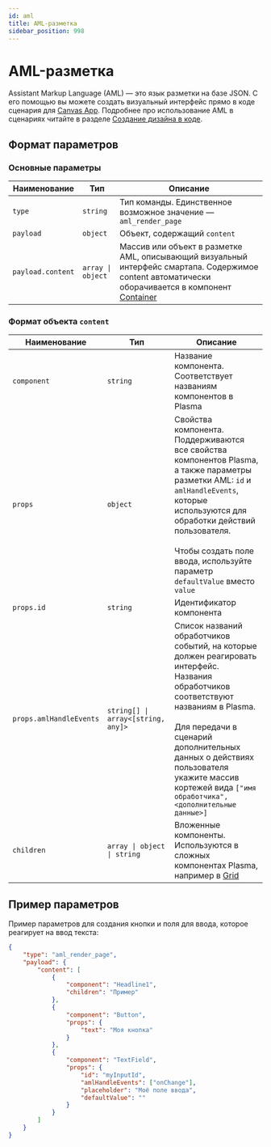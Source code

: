 ```yaml
---
id: aml
title: AML-разметка
sidebar_position: 998
---
```


# AML-разметка

Assistant Markup Language (AML) — это язык разметки на базе JSON. С его помощью вы можете создать визуальный интерфейс прямо в коде сценария для [Canvas App](https://bit.ly/3Mx0UQq). Подробнее про использование AML в сценариях читайте в разделе [Создание дизайна в коде](https://bit.ly/3LhADVY).

## Формат параметров

### Основные параметры

| Наименование      | Тип                              | Описание                                                                                                                             |
| ----------------- | -------------------------------- | ------------------------------------------------------------------------------------------------------------------------------------ |
| `type`            | `string`                         | Тип команды. Единственное возможное значение — `aml_render_page`                                                                     |
| `payload`         | `object`                         | Объект, содержащий `content`                                                                                                         |
| `payload.content` | <code>array &#124; object</code> | Массив или объект в разметке AML, описывающий визуальный интерфейс смартапа. Содержимое content автоматически оборачивается в компонент [Container](https://bit.ly/3xQvdgFcomponents/grid#container) |

### Формат объекта `content`

| Наименование            | Тип                                               | Описание                                                                                                                                                                                                                                                                                             |
| ----------------------- | ------------------------------------------------- | ---------------------------------------------------------------------------------------------------------------------------------------------------------------------------------------------------------------------------------------------------------------------------------------------------- |
| `component`             | `string`                                          | Название компонента. Соответствует названиям компонентов в Plasma                                                                                                                                                                                                                                    |
| `props`                 | `object`                                          | Свойства компонента. Поддерживаются все свойства компонентов Plasma, а также параметры разметки AML: `id` и `amlHandleEvents`, которые используются для обработки действий пользователя.<br /><br />Чтобы создать поле ввода, используйте параметр `defaultValue` вместо `value`                     |
| `props.id`              | `string`                                          | Идентификатор компонента                                                                                                                                                                                                                                                                             |
| `props.amlHandleEvents` | <code>string[] &#124; array<[string, any]></code> | Список названий обработчиков событий, на которые должен реагировать интерфейс. Названия обработчиков соответствуют названиям в Plasma.<br /><br />Для передачи в сценарий дополнительных данных о действиях пользователя укажите массив кортежей вида `["имя обработчика", <дополнительные данные>]` |
| `children`              | <code>array &#124; object &#124; string</code>    | Вложенные компоненты. Используются в сложных компонентах Plasma, например в [Grid](https://bit.ly/3xQvdgFcomponents/grid)                                                                                                                                                                 |

## Пример параметров

Пример параметров для создания кнопки и поля для ввода, которое реагирует на ввод текста:

```json
{
    "type": "aml_render_page",
    "payload": {
        "content": [
            {
                "component": "Headline1",
                "children": "Пример"
            },
            {
                "component": "Button",
                "props": {
                    "text": "Моя кнопка"
                }
            },
            {
                "component": "TextField",
                "props": {
                    "id": "myInputId",
                    "amlHandleEvents": ["onChange"],
                    "placeholder": "Моё поле ввода",
                    "defaultValue": ""
                }
            }
        ]
    }
}
```
